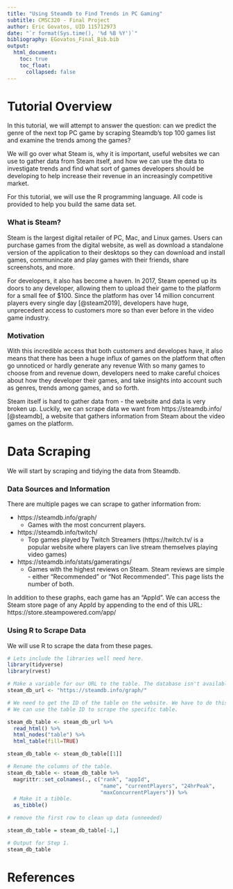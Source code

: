 ```yaml
---
title: "Using Steamdb to Find Trends in PC Gaming"
subtitle: CMSC320 - Final Project
author: Eric Govatos, UID 115712973
date: "`r format(Sys.time(), '%d %B %Y')`"
bibliography: EGovatos_Final_Bib.bib
output:
  html_document:
    toc: true
    toc_float:
      collapsed: false
---
```


# Tutorial Overview

In this tutorial, we will attempt to answer the question: can we predict the genre of the next top PC game by scraping Steamdb's top 100 games list and examine the trends among the games? 

We will go over what Steam is, why it is important, useful websites we can use to gather data from Steam itself, and how we can use the data to investigate trends and find what sort of games developers should be developing to help increase their revenue in an increasingly competitive market. 

For this tutorial, we will use the R programming language. All code is provided to help you build the same data set.

### What is Steam?

Steam is the largest digital retailer of PC, Mac, and Linux games. Users can purchase games from the digital website, as well as download a standalone version of the application to their desktops so they can download and install games, communincate and play games with their friends, share screenshots, and more. 

For developers, it also has become a haven. In 2017, Steam opened up its doors to any developer, allowing them to upload their game to the platform for a small fee of $100. Since the platform has over 14 million concurrent players every single day [@steam2019], developers have huge, unprecedent access to customers more so than ever before in the video game industry.

### Motivation

With this incredible access that both customers and developes have, it also means that there has been a huge influx of games on the platform that often go unnoticed or hardly generate any revenue With so many games to choose from and revenue down, developers need to make careful choices about how they developer their games, and take insights into account such as genres, trends among games, and so forth. 

Steam itself is hard to gather data from - the website and data is very broken up. Luckily, we can scrape data we want from https://steamdb.info/ [@steamdb], a website that gathers information from Steam about the video games on the platform. 

# Data Scraping

We will start by scraping and tidying the data from Steamdb. 

### Data Sources and Information

There are multiple pages we can scrape to gather information from:

* https://steamdb.info/graph/
    + Games with the most concurrent players.
* https://steamdb.info/twitch/
    + Top games played by Twitch Streamers (https://twitch.tv/ is a popular website where players can live stream themselves playing video games)
* https://steamdb.info/stats/gameratings/
    + Games with the highest reviews on Steam. Steam reviews are simple - either "Recommended" or "Not Recommended". This page lists the number of both.
    
In addition to these graphs, each game has an "AppId". We can access the Steam store page of any AppId by appending to the end of this URL: https://store.steampowered.com/app/

### Using R to Scrape Data

We will use R to scrape the data from these pages.

```r
# Lets include the libraries well need here. 
library(tidyverse)
library(rvest)

# Make a variable for our URL to the table. The database isn't available online - we'll have to scrape it off of the website.
steam_db_url <- "https://steamdb.info/graph/"

# We need to get the ID of the table on the website. We have to do this manually by viewing the page source. The table ID is "gamesbygenre".
# We can use the table ID to scrape the specific table.

steam_db_table <- steam_db_url %>%
  read_html() %>%
  html_nodes("table") %>%
  html_table(fill=TRUE)

steam_db_table <- steam_db_table[[1]]

# Rename the columns of the table.
steam_db_table <- steam_db_table %>%
  magrittr::set_colnames(., c("rank", "appId", 
                              "name", "currentPlayers", "24hrPeak", 
                              "maxConcurrentPlayers")) %>%
  # Make it a tibble.
  as_tibble()

# remove the first row to clean up data (unneeded)

steam_db_table = steam_db_table[-1,]

# Output for Step 1.
steam_db_table


```

# References